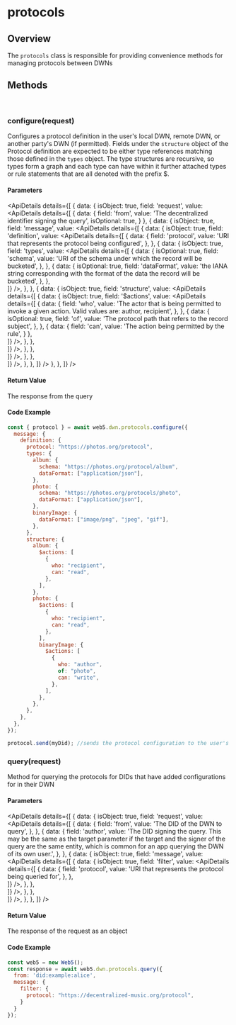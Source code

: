 
# protocols

## Overview
The `protocols` class is responsible for providing convenience methods for managing protocols between DWNs

<Divider type="slash"/>

<section class="api-docs">

## Methods

<br/>

### configure(request)

Configures a protocol definition in the user's local DWN, remote DWN, or another party's DWN (if permitted). Fields under the `structure` object of the Protocol definition are expected to be either type references matching those defined in the `types` object. The type structures are recursive, so types form a graph and each type can have within it further attached types or rule statements that are all denoted with the prefix $.

#### Parameters

<ApiDetails
  details={[
    {
      data: {
        isObject: true,
        field: 'request',
        value: <ApiDetails
                details={[
                {
                  data: {
                    field: 'from',
                    value: 'The decentralized identifier signing the query',
                    isOptional: true,
                  }
                },
                {
                  data: {
                    isObject: true,
                    field: 'message',
                    value: <ApiDetails
                            details={[
                            {
                                data: {
                                    isObject: true,
                                    field: 'definition',
                                    value: <ApiDetails
                                            details={[
                                            {
                                                data: {
                                                    field: 'protocol',
                                                    value: 'URI that represents the protocol being configured',
                                                },
                                            },
                                            {
                                                data: {
                                                    isObject: true,
                                                    field: 'types',
                                                    value: <ApiDetails
                                                            details={[
                                                            {
                                                                data: {
                                                                    isOptional: true,
                                                                    field: 'schema',
                                                                    value: 'URI of the schema under which the record will be bucketed',
                                                                },
                                                            },
                                                            {
                                                                data: {
                                                                    isOptional: true,
                                                                    field: 'dataFormat',
                                                                    value: 'the IANA string corresponding with the format of the data the record will be bucketed',
                                                                },
                                                            },                              
                                                        ]}
                                                      />,
                                                },
                                            }, 
                                            {
                                                data: {
                                                    isObject: true,
                                                    field: 'structure',
                                                    value: <ApiDetails
                                                            details={[
                                                            {
                                                                data: {
                                                                    isObject: true,
                                                                    field: '$actions',
                                                                    value: <ApiDetails
                                                                            details={[
                                                                            {
                                                                              data: {
                                                                                field: 'who',
                                                                                value: 'The actor that is being permitted to invoke a given action. Valid values are: author, recipient',
                                                                              },
                                                                            },
                                                                            {
                                                                              data: {
                                                                                isOptional: true,
                                                                                field: 'of',
                                                                                value: 'The protocol path that refers to the record subject',
                                                                              },
                                                                            }, 
                                                                            {
                                                                              data: {
                                                                                field: 'can',
                                                                                value: 'The action being permitted by the rule',
                                                                              }
                                                                            },                             
                                                                        ]}
                                                                      />,
                                                                },
                                                            },                              
                                                        ]}
                                                      />,
                                                },
                                            },                                                             
                                        ]}
                                      />,
                                },
                            },                                            
                        ]}
                      />,
                  },
                },
              ]}
          />
      },
    },
  ]}
/>


#### Return Value

The response from the query

#### Code Example

```js
const { protocol } = await web5.dwn.protocols.configure({
  message: {
    definition: {
      protocol: "https://photos.org/protocol",
      types: {
        album: {
          schema: "https://photos.org/protocol/album",
          dataFormat: ["application/json"],
        },
        photo: {
          schema: "https://photos.org/protocols/photo",
          dataFormat: ["application/json"],
        },
        binaryImage: {
          dataFormat: ["image/png", "jpeg", "gif"],
        },
      },
      structure: {
        album: {
          $actions: [
            {
              who: "recipient",
              can: "read",
            },
          ],
        },
        photo: {
          $actions: [
            {
              who: "recipient",
              can: "read",
            },
          ],
          binaryImage: {
            $actions: [
              {
                who: "author",
                of: "photo",
                can: "write",
              },
            ],
          },
        },
      },
    },
  },
});

protocol.send(myDid); //sends the protocol configuration to the user's other DWNs.
```

<Divider type="slash"/>

### query(request)

Method for querying the protocols for DIDs that have added configurations for in their DWN

#### Parameters

<ApiDetails
  details={[
    {
      data: {
        isObject: true,
        field: 'request',
        value: <ApiDetails
                details={[
                {
                    data: {
                        field: 'from',
                        value: 'The DID of the DWN to query',
                    },
                },
                {
                    data: {
                        field: 'author',
                        value: 'The DID signing the query. This may be the same as the target parameter if the target and the signer of the query are the same entity, which is common for an app querying the DWN of its own user.',
                    },
                }, 
                {
                    data: {
                        isObject: true,
                        field: 'message',
                        value: <ApiDetails
                                details={[
                                {
                                    data: {
                                        isObject: true,
                                        field: 'filter',
                                        value: <ApiDetails
                                                details={[
                                                {
                                                    data: {
                                                        field: 'protocol',
                                                        value: 'URI that represents the protocol being queried for',
                                                    },
                                                },                             
                                            ]}
                                            />,
                                    },
                                },                            
                            ]}
                            />,
                    },
                },                                             
            ]}
          />,
      },
    },
  ]}
/>


#### Return Value

The response of the request as an object

#### Code Example

```js
const web5 = new Web5();
const response = await web5.dwn.protocols.query({
  from: 'did:example:alice',
  message: {
    filter: {
      protocol: "https://decentralized-music.org/protocol",
    }
  }
});
```
</section>
